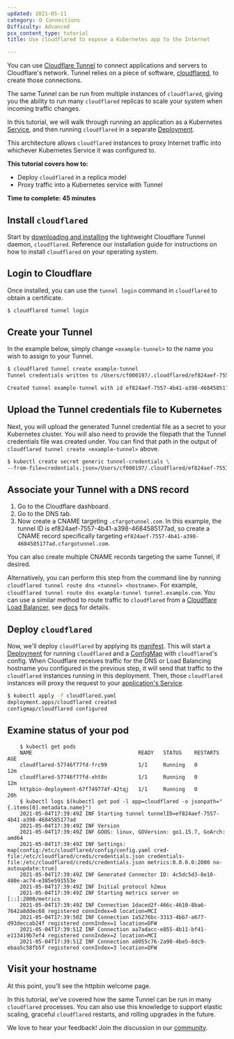 ```yaml
---
updated: 2021-05-11
category: 🌐 Connections
Difficulty: Advanced
pcx_content_type: tutorial
title: Use cloudflared to expose a Kubernetes app to the Internet

---
```


You can use [Cloudflare Tunnel](/cloudflare-one/connections/connect-networks/) to connect applications and servers to Cloudflare's network. Tunnel relies on a piece of software, [cloudflared](https://github.com/cloudflare/cloudflared), to create those connections.

The same Tunnel can be run from multiple instances of `cloudflared`, giving you the ability to run many `cloudflared` replicas to scale your system when incoming traffic changes.

In this tutorial, we will walk through running an application as a Kubernetes [Service](https://kubernetes.io/docs/concepts/services-networking/service/), and then running `cloudflared` in a separate [Deployment](https://kubernetes.io/docs/concepts/workloads/controllers/deployment/).

This architecture allows `cloudflared` instances to proxy Internet traffic into whichever Kubernetes Service it was configured to.

**This tutorial covers how to:**

* Deploy `cloudflared` in a replica model
* Proxy traffic into a Kubernetes service with Tunnel

**Time to complete: 45 minutes**

## Install `cloudflared`

Start by [downloading and installing](/cloudflare-one/connections/connect-networks/downloads/) the lightweight Cloudflare Tunnel daemon, `cloudflared`. Reference our installation guide for instructions on how to install `cloudflared` on your operating system.

## Login to Cloudflare

Once installed, you can use the `tunnel login` command in `cloudflared` to obtain a certificate.

```sh
$ cloudflared tunnel login
```

## Create your Tunnel

In the example below, simply change `<example-tunnel>` to the name you wish to assign to your Tunnel.

```sh
$ cloudflared tunnel create example-tunnel
Tunnel credentials written to /Users/cf000197/.cloudflared/ef824aef-7557-4b41-a398-4684585177ad.json. cloudflared chose this file based on where your origin certificate was found. Keep this file secret. To revoke these credentials, delete the tunnel.

Created tunnel example-tunnel with id ef824aef-7557-4b41-a398-4684585177ad
```

## Upload the Tunnel credentials file to Kubernetes

Next, you will upload the generated Tunnel credential file as a secret to your Kubernetes cluster. You will also need to provide the filepath that the Tunnel credentials file was created under. You can find that path in the output of `cloudflared tunnel create <example-tunnel>` above.

```sh
$ kubectl create secret generic tunnel-credentials \
--from-file=credentials.json=/Users/cf000197/.cloudflared/ef824aef-7557-4b41-a398-4684585177ad.json
```

## Associate your Tunnel with a DNS record

1. Go to the Cloudflare dashboard.
2. Go to the DNS tab.
3. Now create a CNAME targeting `.cfargotunnel.com`. In this example, the tunnel ID is ef824aef-7557-4b41-a398-4684585177ad, so create a CNAME record specifically targeting `ef824aef-7557-4b41-a398-4684585177ad.cfargotunnel.com`.

You can also create multiple CNAME records targeting the same Tunnel, if desired.

Alternatively, you can perform this step from the command line by running `cloudflared tunnel route dns <tunnel> <hostname>`. For example, `cloudflared tunnel route dns example-tunnel tunnel.example.com`. You can use a similar method to route traffic to `cloudflared` from a [Cloudflare Load Balancer](https://www.cloudflare.com/load-balancing/), see [docs](/cloudflare-one/connections/connect-networks/routing-to-tunnel/lb/) for details.

## Deploy `cloudflared`

Now, we'll deploy `cloudflared` by applying its [manifest](https://github.com/cloudflare/argo-tunnel-examples/blob/master/named-tunnel-k8s/cloudflared.yaml). This will start a [Deployment](https://kubernetes.io/docs/concepts/workloads/controllers/deployment/) for running `cloudflared` and a [ConfigMap](https://kubernetes.io/docs/concepts/configuration/configmap/) with `cloudflared`'s config. When Cloudflare receives traffic for the DNS or Load Balancing hostname you configured in the previous step, it will send that traffic to the `cloudflared` instances running in this deployment. Then, those `cloudflared` instances will proxy the request to your [application's Service](https://github.com/cloudflare/argo-tunnel-examples/blob/master/named-tunnel-k8s/app.yaml).

```sh
$ kubectl apply -f cloudflared.yaml
deployment.apps/cloudflared created
configmap/cloudflared configured
```

## Examine status of your pod

```
    $ kubectl get pods
    NAME                                  READY   STATUS    RESTARTS   AGE
    cloudflared-57746f77fd-frc99          1/1     Running   0          12m
    cloudflared-57746f77fd-xht8n          1/1     Running   0          12m
    httpbin-deployment-67f749774f-42tqj   1/1     Running   0          20h
    $ kubectl logs $(kubectl get pod -l app=cloudflared -o jsonpath="{.items[0].metadata.name}")
    2021-05-04T17:39:49Z INF Starting tunnel tunnelID=ef824aef-7557-4b41-a398-4684585177ad
    2021-05-04T17:39:49Z INF Version
    2021-05-04T17:39:49Z INF GOOS: linux, GOVersion: go1.15.7, GoArch: amd64
    2021-05-04T17:39:49Z INF Settings: map[config:/etc/cloudflared/config/config.yaml cred-file:/etc/cloudflared/creds/credentials.json credentials-file:/etc/cloudflared/creds/credentials.json metrics:0.0.0.0:2000 no-autoupdate:true]
    2021-05-04T17:39:49Z INF Generated Connector ID: 4c5dc5d3-8e10-480e-ac74-e385e591553e
    2021-05-04T17:39:49Z INF Initial protocol h2mux
    2021-05-04T17:39:49Z INF Starting metrics server on [::]:2000/metrics
    2021-05-04T17:39:49Z INF Connection 1daced2f-466c-4610-8ba6-7642a8ddec68 registered connIndex=0 location=MCI
    2021-05-04T17:39:50Z INF Connection 1a5276bc-3313-4bb7-a677-d93deccab24f registered connIndex=1 location=DFW
    2021-05-04T17:39:51Z INF Connection aa7adacc-e855-4b11-bf41-e113419b7ef4 registered connIndex=2 location=MCI
    2021-05-04T17:39:51Z INF Connection a8055c76-2a90-4be5-8dc9-ebaa5c58fb5f registered connIndex=3 location=DFW
```

## Visit your hostname

At this point, you'll see the httpbin welcome page.

In this tutorial, we've covered how the same Tunnel can be run in many `cloudflared` processes. You can also use this knowledge to support elastic scaling, graceful `cloudflared` restarts, and rolling upgrades in the future.

We love to hear your feedback! Join the discussion in our [community](https://community.cloudflare.com/).
